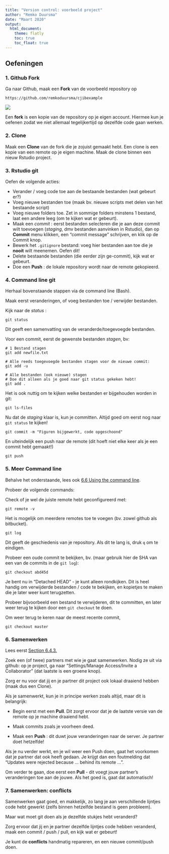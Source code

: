 ```yaml
---
title: "Version control: voorbeeld project"
author: "Remko Duursma"
date: "Maart 2020"
output: 
  html_document:
    theme: flatly
    toc: true
    toc_float: true
---
```

  
  
## Oefeningen

### 1. Github Fork

Ga naar Github, maak een **Fork** van de voorbeeld repository op 

    https://github.com/remkoduursma/cjibexample
  
![](screenshots/githubfork.png)
  
Een **fork** is een kopie van de repository op je eigen account. Hiermee kun je oefenen zodat we niet allemaal tegelijkertijd op dezelfde code gaan werken.

### 2. Clone

Maak een **Clone** van de fork die je zojuist gemaakt hebt. Een clone is een kopie van een remote op je eigen machine. Maak de clone binnen een nieuw Rstudio project.


### 3. Rstudio git

Oefen de volgende acties:

- Verander / voeg code toe aan de bestaande bestanden (wat gebeurt er?)
- Voeg nieuwe bestanden toe (maak bv. nieuwe scripts met delen van het bestaande script)
- Voeg nieuwe folders toe. Zet in sommige folders minstens 1 bestand, laat een andere leeg (om te kijken wat er gebeurt).
- Maak een *commit* : eerst bestanden selecteren die je aan deze commit wilt toevoegen (*staging*, dmv bestanden aanvinken in Rstudio), dan op **Commit** menu klikken, een "commit message" schrijven, en klik op de Commit knop.
- Bewerk het `.gitignore` bestand: voeg hier bestanden aan toe die je **nooit** wilt meenemen. Oefen dit!
- Delete bestaande bestanden (die eerder zijn ge-commit), kijk wat er gebeurt.
- Doe een **Push** : de lokale repository wordt naar de remote gekopieerd.


### 4. Command line git

Herhaal bovenstaande stappen via de command line (Bash).

Maak eerst veranderingen, of voeg bestanden toe / verwijder bestanden.

Kijk naar de *status* :

```
git status
```

Dit geeft een samenvatting van de veranderde/toegevoegde bestanden.

Voor een commit, eerst de gewenste bestanden *stagen*, bv:

```
# 1 Bestand stagen
git add newfile.txt

# Alle reeds toegevoegde bestanden stagen voor de nieuwe commit:
git add -u

# Alle bestanden (ook nieuwe) stagen
# Doe dit alleen als je goed naar git status gekeken hebt!
git add .

```

Het is ook nuttig om te kijken welke bestanden er bijgehouden worden in git:

```
git ls-files
```

Nu dat de *staging* klaar is, kun je committen. Altijd goed om eerst nog naar `git status` te kijken!

```
git commit -m "Figuren bijgewerkt, code opgeschoond"
```

En uiteindelijk een push naar de remote (dit hoeft niet elke keer als je een commit hebt gemaakt!)

```
git push
```


### 5. Meer Command line

Behalve het onderstaande, lees ook [6.6 Using the command line](https://remkoduursma.github.io/learningguidetor/versioncontrol.html#commandline).

Probeer de volgende commands:

Check of je wel de juiste remote hebt geconfigureerd met:

```
git remote -v
```

Het is mogelijk om meerdere remotes toe te voegen (bv. zowel github als bitbucket).


```
git log
```

Dit geeft de geschiedenis van je repository. Als dit te lang is, druk `q` om te eindigen.

Probeer een oude commit te bekijken, bv. (maar gebruik hier de SHA van een van de commits in de `git log`):

```
git checkout abd45d
```

Je bent nu in "Detached HEAD" - je kunt alleen rondkijken. Dit is heel handig om verwijderde bestanden / code te bekijken, en kopietjes te maken die je later weer kunt terugzetten.

Probeer bijvoorbeeld een bestand te verwijderen, dit te committen, en later weer terug te kijken door een `git checkout` te doen.

Om weer terug te keren naar de meest recente commit,

```
git checkout master
```


### 6. Samenwerken

Lees eerst [Section 6.4.3.](https://remkoduursma.github.io/learningguidetor/versioncontrol.html#remotegit)

Zoek een (of twee) partners met wie je gaat samenwerken. Nodig ze uit via github: op je project, ga naar "Settings/Manage Access/Invite a Collaborator" (dat laatste is een groene knop).

Zorg er nu voor dat jij en je partner dit project ook lokaal draaiend hebben (maak dus een Clone).

Als je samenwerkt, kun je in principe werken zoals altijd, maar dit is belangrijk:

- Begin eerst met een **Pull**. Dit zorgt ervoor dat je de laatste versie van de remote op je machine draaiend hebt.

- Maak commits zoals je voorheen deed.

- Maak een **Push** : dit duwt jouw veranderingen naar de server. Je partner doet hetzelfde!

Als je nu verder werkt, en je wil weer een Push doen, gaat het voorkomen dat je partner dat ook heeft gedaan. Je krijgt dan een foutmelding dat "Updates were rejected because ... behind its remote ...".

Om verder te gaan, doe eerst een **Pull** - dit voegt jouw partner's veranderingen toe aan de jouwe. Als het goed is, gaat dat automatisch!


### 7. Samenwerken: conflicts

Samenwerken gaat goed, en makkelijk, zo lang je aan verschillende lijntjes code hebt gewerkt (zelfs binnen hetzelfde bestand is geen probleem).

Maar wat moet git doen als je dezelfde stukjes hebt veranderd?

Zorg ervoor dat jij en je partner dezelfde lijntjes code hebben veranderd, maak een commit / push / pull, en kijk wat er gebeurt!

Je kunt de **conflicts** handmatig repareren, en een nieuwe commit/push doen.

















